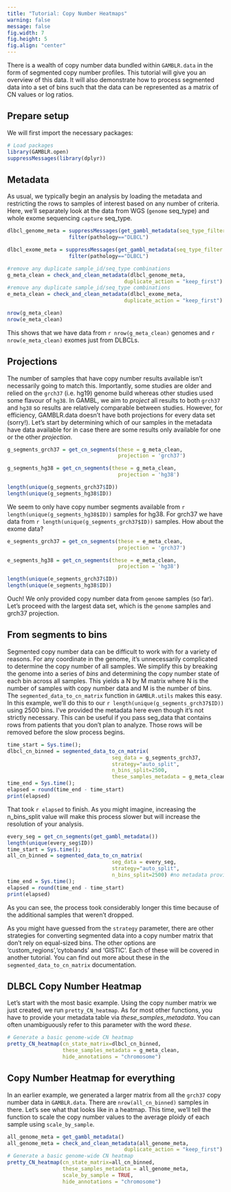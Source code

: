 ```yaml
---
title: "Tutorial: Copy Number Heatmaps"
warning: false
message: false
fig.width: 7
fig.height: 5
fig.align: "center"
---
```


There is a wealth of copy number data bundled within `GAMBLR.data` in the form of
segmented copy number profiles. 
This tutorial will give you an overview of this data. It will also demonstrate
how to process segmented data into a set of bins
such that the data can be represented as a matrix of CN values or log ratios. 

## Prepare setup

We will first import the necessary packages:

```r
# Load packages
library(GAMBLR.open)
suppressMessages(library(dplyr))
```

## Metadata

As usual, we typically begin an analysis by loading the metadata and restricting
the rows to samples of interest based on any number of criteria. Here, we'll 
separately look at the data from WGS (`genome` seq_type) and whole exome sequencing
`capture` seq_type. 

```r

dlbcl_genome_meta = suppressMessages(get_gambl_metadata(seq_type_filter = "genome")) %>%
                    filter(pathology=="DLBCL")

dlbcl_exome_meta = suppressMessages(get_gambl_metadata(seq_type_filter = "capture")) %>%
                    filter(pathology=="DLBCL")

#remove any duplicate sample_id/seq_type combinations
g_meta_clean = check_and_clean_metadata(dlbcl_genome_meta,
                                      duplicate_action = "keep_first")
#remove any duplicate sample_id/seq_type combinations
e_meta_clean = check_and_clean_metadata(dlbcl_exome_meta,
                                      duplicate_action = "keep_first")

nrow(g_meta_clean)
nrow(e_meta_clean)

```



This shows that we have data from `r nrow(g_meta_clean)` genomes and `r nrow(e_meta_clean)` exomes just from DLBCLs. 

## Projections

The number of samples that have copy number results available isn't necessarily going to match this. Importantly, some studies
are older and relied on the `grch37` (i.e. hg19) genome build whereas other studies used some flavour of `hg38`. In GAMBL,
we aim to *project* all results to both `grch37` and `hg38` so results are relatively comparable between studies. However,
for efficiency, GAMBLR.data doesn't have both projections for every data set (sorry!). Let's start by determining
which of our samples in the metadata have data available for in case there are some results only available for one or the other
*projection*.

```r

g_segments_grch37 = get_cn_segments(these = g_meta_clean,
                                    projection = 'grch37')

g_segments_hg38 = get_cn_segments(these = g_meta_clean,
                                    projection = 'hg38')

length(unique(g_segments_grch37$ID))
length(unique(g_segments_hg38$ID))
```

We seem to only have copy number segments available from `r length(unique(g_segments_hg38$ID))` samples for hg38. 
For grch37 we have data from `r length(unique(g_segments_grch37$ID))` samples. How about the exome data?



```r

e_segments_grch37 = get_cn_segments(these = e_meta_clean,
                                    projection = 'grch37')

e_segments_hg38 = get_cn_segments(these = e_meta_clean,
                                    projection = 'hg38')

length(unique(e_segments_grch37$ID))
length(unique(e_segments_hg38$ID))
```

Ouch! We only provided copy number data from `genome` samples (so far). Let's proceed with the largest data set, 
which is the `genome` samples and grch37 projection.

## From segments to bins

Segmented copy number data can be difficult to work with for a variety of reasons. For any coordinate in the genome, it's unnecessarily
complicated to determine the copy number of all samples. We simplify this by breaking the genome into a series of *bins* and determining
the copy number state of each bin across all samples. This yields a N by M matrix where N is the number of samples with copy number data
and M is the number of bins. The `segmented_data_to_cn_matrix` function in `GAMBLR.utils` makes this easy. 
In this example, we'll do this to our `r length(unique(g_segments_grch37$ID))` using 2500 bins. I've provided the metadata here
even though it's not strictly necessary. This can be useful if you pass seg_data that contains rows from patients that you don't
plan to analyze. Those rows will be removed before the slow process begins. 

```r
time_start = Sys.time();
dlbcl_cn_binned = segmented_data_to_cn_matrix(
                                  seg_data = g_segments_grch37,
                                  strategy="auto_split",
                                  n_bins_split=2500,
                                  these_samples_metadata = g_meta_clean)
time_end = Sys.time();
elapsed = round(time_end - time_start)
print(elapsed)
```

That took `r elapsed` to finish. As you might imagine, increasing the n_bins_split value will make this process
slower but will increase the resolution of your analysis.

```r

every_seg = get_cn_segments(get_gambl_metadata())
length(unique(every_seg$ID))
time_start = Sys.time();
all_cn_binned = segmented_data_to_cn_matrix(
                                  seg_data = every_seg,
                                  strategy="auto_split",
                                  n_bins_split=2500) #no metadata provided
time_end = Sys.time();
elapsed = round(time_end - time_start)
print(elapsed)
```

As you can see, the process took considerably longer this time because of the additional samples that weren't dropped. 


As you might have guessed from the `strategy` parameter, there are other strategies for converting segmented data into a
copy number matrix that don't rely on equal-sized bins. The other options are 'custom_regions','cytobands' and 'GISTIC'. 
Each of these will be covered in another tutorial. You can find out more about these in the `segmented_data_to_cn_matrix` documentation.  

## DLBCL Copy Number Heatmap

Let's start with the most basic example. Using the copy number matrix we just created, we run `pretty_CN_heatmap`. As for
most other functions, you have to provide your metadata table via *these_samples_metadata*. You can often unambiguously refer
to this parameter with the word *these*. 

```r

# Generate a basic genome-wide CN heatmap
pretty_CN_heatmap(cn_state_matrix=dlbcl_cn_binned,
                  these_samples_metadata = g_meta_clean,
                  hide_annotations = "chromosome")

```

## Copy Number Heatmap for everything

In an earlier example, we generated a larger matrix from all the `grch37` copy number data in `GAMBLR.data`. There are
`nrow(all_cn_binned)` samples in there. Let's see what that looks like in a heatmap. This time, we'll tell the function
to scale the copy number values to the average ploidy of each sample using `scale_by_sample`.


```r
all_genome_meta = get_gambl_metadata()
all_genome_meta = check_and_clean_metadata(all_genome_meta,
                                      duplicate_action = "keep_first")
# Generate a basic genome-wide CN heatmap
pretty_CN_heatmap(cn_state_matrix=all_cn_binned,
                  these_samples_metadata = all_genome_meta,
                  scale_by_sample = TRUE,
                  hide_annotations = "chromosome")

```
